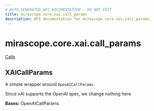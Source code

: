 ```yaml
---
# AUTO-GENERATED API DOCUMENTATION - DO NOT EDIT
title: mirascope.core.xai.call_params
description: API documentation for mirascope.core.xai.call_params
---
```


# mirascope.core.xai.call_params

<Info title="Usage">

[Calls](/docs/mirascope/learn/calls#provider-specific-parameters)

</Info>

## <ApiType type="Class" path="core/xai/call_params" symbolName="XAICallParams" /> XAICallParams

A simple wrapper around `OpenAICallParams.`

Since xAI supports the OpenAI spec, we change nothing here.

**Bases:** OpenAICallParams


